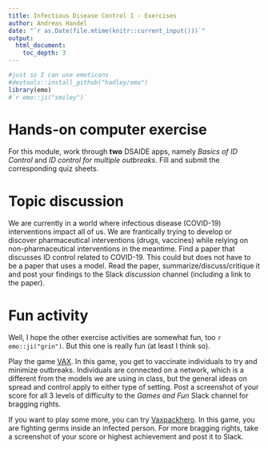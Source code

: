 ```yaml
---
title: Infectious Disease Control 1 - Exercises 
author: Andreas Handel
date: "`r as.Date(file.mtime(knitr::current_input()))`"
output: 
  html_document:
    toc_depth: 3
---
```



```r
#just so I can use emoticons
#devtools::install_github("hadley/emo")
library(emo)
#`r emo::ji("smiley")`
```

# Hands-on computer exercise

For this module, work through **two** DSAIDE apps, namely _Basics of ID Control_ and _ID control for multiple outbreaks_. Fill and submit the corresponding quiz sheets.

# Topic discussion 

We are currently in a world where infectious disease (COVID-19) interventions impact all of us. We are frantically trying to develop or discover pharmaceutical interventions (drugs, vaccines) while relying on non-pharmaceutical interventions in the meantime. Find a paper that discusses ID control related to COVID-19. This could but does not have to be a paper that uses a model. Read the paper, summarize/discuss/critique it and post your findings to the Slack _discussion_ channel (including a link to the paper).


# Fun activity

Well, I hope the other exercise activities are somewhat fun, too `r emo::ji("grin")`. But this one is really fun (at least I think so). 

Play the game [VAX](http://vax.herokuapp.com/). In this game, you get to vaccinate individuals to try and minimize outbreaks. Individuals are connected on a network, which is a different from the models we are using in class, but the general ideas on spread and control apply to either type of setting. Post a screenshot of your score for all 3 levels of difficulty to the _Games and Fun_ Slack channel for bragging rights.

If you want to play some more, you can try [Vaxpackhero](http://vaxpackhero.com/). In this game, you are fighting germs inside an infected person. For more bragging rights, take a screenshot of your score or highest achievement and post it to Slack. 



